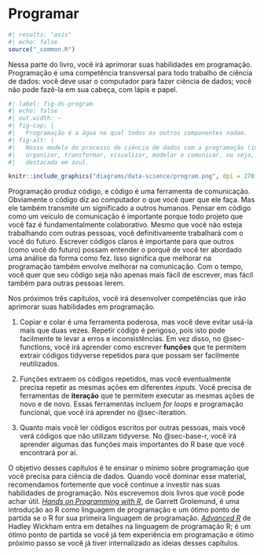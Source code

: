 # Programar {#sec-program-intro .unnumbered}

```r
#| results: "asis"
#| echo: false
source("_common.R")
```

Nessa parte do livro, você irá aprimorar suas habilidades em programação.
Programação é uma competência transversal para todo trabalho de ciência de dados: você deve usar o computador para fazer ciência de dados; você não pode fazê-la em sua cabeça, com lápis e papel.

```r
#| label: fig-ds-program
#| echo: false
#| out.width: ~
#| fig-cap: |
#|   Programação é a água na qual todos os outros componentes nadam.
#| fig-alt: |
#|   Nosso modelo do processo de ciência de dados com a programação (importar,
#|   organizar, transformar, visualizar, modelar e comunicar, ou seja, tudo)
#|   destacada em azul.

knitr::include_graphics("diagrams/data-science/program.png", dpi = 270)
```

Programação produz código, e código é uma ferramenta de comunicação.
Obviamente o código diz ao computador o que você quer que ele faça.
Mas ele também transmite um significado a outros humanos.
Pensar em código como um veículo de comunicação é importante porque todo projeto que você faz é fundamentalmente colaborativo.
Mesmo que você não esteja trabalhando com outras pessoas, você definitivamente trabalhará com o você do futuro.
Escrever códigos claros é importante para que outros (como você do futuro) possam entender o porquê de você ter abordado uma análise da forma como fez.
Isso significa que melhorar na programação também envolve melhorar na comunicação.
Com o tempo, você quer que seu código seja não apenas mais fácil de escrever, mas fácil também para outras pessoas lerem.

Nos próximos três capítulos, você irá desenvolver competências que irão aprimorar suas habilidades em programação.

1.  Copiar e colar é uma ferramenta poderosa, mas você deve evitar usá-la mais que duas vezes.
    Repetir código é perigoso, pois isto pode facilmente te levar a erros e inconsistências.
    Em vez disso, no @sec-functions, você irá aprender como escrever **funções** que te permitem extrair códigos tidyverse repetidos para que possam ser facilmente reutilizados.

2.  Funções extraem os códigos repetidos, mas você eventualmente precisa repetir as mesmas ações em diferentes *inputs*.
    Você precisa de ferramentas de **iteração** que te permitem executar as mesmas ações de novo e de novo.
    Essas ferramentas incluem *for loops* e programação funcional, que você irá aprender no @sec-iteration.

3.  Quanto mais você ler códigos escritos por outras pessoas, mais você verá códigos que não utilizam tidyverse.
    No @sec-base-r, você irá aprender algumas das funções mais importantes do R base que você encontrará por aí.

O objetivo desses capítulos é te ensinar o mínimo sobre programação que você precisa para ciência de dados.
Quando você dominar esse material, recomendamos fortemente que você continue a investir nas suas habilidades de programação.
Nós escrevemos dois livros que você pode achar útil.
[*Hands on Programming with R*](https://rstudio-education.github.io/hopr/), de Garrett Grolemund, é uma introdução ao R como linguagem de programação e um ótimo ponto de partida se o R for sua primeira linguagem de programação.
[*Advanced R*](https://adv-r.hadley.nz/) de Hadley Wickham entra em detalhes na linguagem de programação R; é um ótimo ponto de partida se você já tem experiência em programação e ótimo próximo passo se você já tiver internalizado as ideias desses capítulos.
